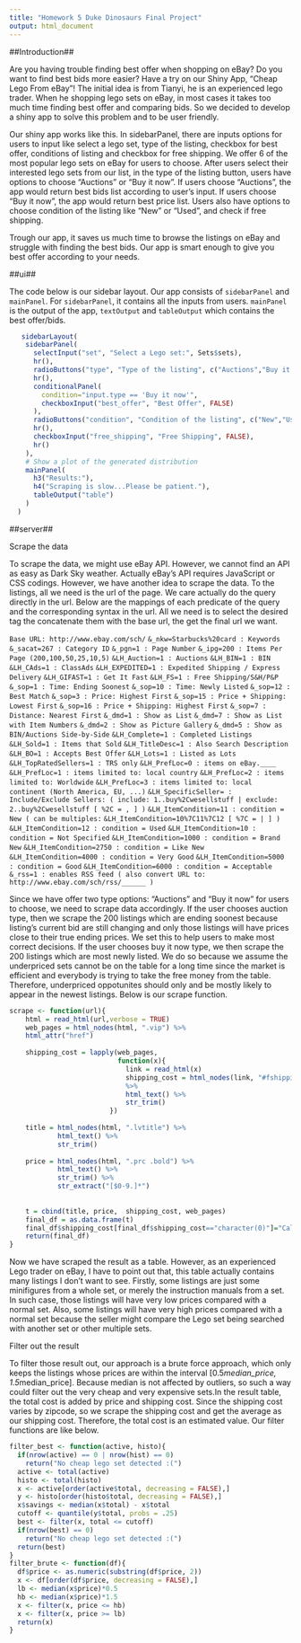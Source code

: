 ```yaml
---
title: "Homework 5 Duke Dinosaurs Final Project"
output: html_document
---
```


##Introduction##

Are you having trouble finding best offer when shopping on eBay? Do you want to find best bids more easier? Have a try on our Shiny App, "Cheap Lego From eBay"! The initial idea is from Tianyi, he is an experienced lego trader. When he shopping lego sets on eBay, in most cases it takes too much time finding best offer and comparing bids. So we decided to develop a shiny app to solve this problem and to be user friendly.

Our shiny app works like this. In sidebarPanel, there are inputs options for users to input like select a lego set, type of the listing, checkbox for best offer, conditions of listing and checkbox for free shipping. We offer 6 of the most popular lego sets on eBay for users to choose. After users select their interested lego sets from our list, in the type of the listing button, users have options to choose "Auctions" or "Buy it now". If users choose "Auctions", the app would return best bids list according to user's input. If users choose "Buy it now", the app would return best price list. Users also have options to choose condition of the listing like "New" or "Used", and check if free shipping.

Trough our app, it saves us much time to browse the listings on eBay and struggle with finding the best bids. Our app is smart enough to give you best offer according to your needs.

##ui##

The code below is our sidebar layout. Our app consists of `sidebarPanel` and `mainPanel`. For `sidebarPanel`, it contains all the inputs from users. `mainPanel` is the output of the app, `textOutput` and `tableOutput` which contains the best offer/bids.
```r
   sidebarLayout(
    sidebarPanel(
      selectInput("set", "Select a Lego set:", Sets$sets),
      hr(),
      radioButtons("type", "Type of the listing", c("Auctions","Buy it now")),
      hr(),
      conditionalPanel(
        condition="input.type == 'Buy it now'",
        checkboxInput("best_offer", "Best Offer", FALSE)
      ),
      radioButtons("condition", "Condition of the listing", c("New","Used")),
      hr(),
      checkboxInput("free_shipping", "Free Shipping", FALSE),
      hr()
    ),
    # Show a plot of the generated distribution
    mainPanel(
      h3("Results:"),
      h4("Scraping is slow...Please be patient."),
      tableOutput("table")
    )
  )
```


##server##

Scrape the data

To scrape the data, we might use eBay API. However, we cannot find an API as easy as Dark Sky weather. Actually eBay's API requires JavaScript or CSS codings. However, we have another idea to scrape the data. To the listings, all we need is the url of the page. We care actually do the query directly in the url. Below are the mappings of each predicate of the query and the corresponding syntax in the url. All we need is to select the desired tag the concatenate them with the base url, the get the final url we want.

`Base URL: http://www.ebay.com/sch/`
`&_nkw=Starbucks%20card : Keywords`
`&_sacat=267 : Category ID`
`&_pgn=1 : Page Number`
`&_ipg=200 : Items Per Page (200,100,50,25,10,5)`
`&LH_Auction=1 : Auctions`
`&LH_BIN=1 : BIN`
`&LH_CAds=1 : ClassAds`
`&LH_EXPEDITED=1 : Expedited Shipping / Express Delivery`
`&LH_GIFAST=1 : Get It Fast`
`&LH_FS=1 : Free Shipping/S&H/P&P`
`&_sop=1 : Time: Ending Soonest`
`&_sop=10 : Time: Newly Listed`
`&_sop=12 : Best Match`
`&_sop=3 : Price: Highest First`
`&_sop=15 : Price + Shipping: Lowest First`
`&_sop=16 : Price + Shipping: Highest First`
`&_sop=7 : Distance: Nearest First`
`&_dmd=1 : Show as List`
`&_dmd=7 : Show as List with Item Numbers`
`&_dmd=2 : Show as Picture Gallery`
`&_dmd=5 : Show as BIN/Auctions Side-by-Side`
`&LH_Complete=1 : Completed Listings`
`&LH_Sold=1 : Items that Sold`
`&LH_TitleDesc=1 : Also Search Description`
`&LH_BO=1 : Accepts Best Offer`
`&LH_Lots=1 : Listed as Lots`
`&LH_TopRatedSellers=1 : TRS only`
`&LH_PrefLoc=0 : items on eBay.____`
`&LH_PrefLoc=1 : items limited to: local country`
`&LH_PrefLoc=2 : items limited to: Worldwide`
`&LH_PrefLoc=3 : items limited to: local continent (North America, EU, ...)`
`&LH_SpecificSeller= : Include/Exclude Sellers: ( include: 1..buy%2Cwesellstuff | exclude: 2..buy%2Cwesellstuff [ %2C = , ] )`
`&LH_ItemCondition=11 : condition = New ( can be multiples:` `&LH_ItemCondition=10%7C11%7C12 [ %7C = | ] )`
`&LH_ItemCondition=12 : condition = Used`
`&LH_ItemCondition=10 : condition = Not Specified`
`&LH_ItemCondition=1000 : condition = Brand New`
`&LH_ItemCondition=2750 : condition = Like New`
`&LH_ItemCondition=4000 : condition = Very Good`
`&LH_ItemCondition=5000 : condition = Good`
`&LH_ItemCondition=6000 : condition = Acceptable`
`&_rss=1 : enables RSS feed ( also convert URL to: http://www.ebay.com/sch/rss/______ )`

Since we have offer two type options: "Auctions" and "Buy it now" for users to choose, we need to scrape data accordingly. If the user chooses auction type, then we scrape the 200 listings which are ending soonest because listing's current bid are still changing and only those listings will have prices close to their true ending prices. We set this to help users to make most correct decisions. If the user chooses buy it now type, we then scrape the 200 listings which are most newly listed. We do so because we assume the underpriced sets cannot be on the table for a long time since the market is efficient and everybody is trying to take the free money from the table. Therefore, underpriced oppotunites should only and be mostly likely to appear in the newest listings. Below is our scrape function.
```r
scrape <- function(url){
    html = read_html(url,verbose = TRUE)
    web_pages = html_nodes(html, ".vip") %>%
    html_attr("href")
  
    shipping_cost = lapply(web_pages, 
                           function(x){
                             link = read_html(x)
                             shipping_cost = html_nodes(link, "#fshippingCost")
                             %>%
                             html_text() %>%
                             str_trim()
                         })
  
    title = html_nodes(html, ".lvtitle") %>%
            html_text() %>%
            str_trim()
  
    price = html_nodes(html, ".prc .bold") %>%
            html_text() %>%
            str_trim() %>%
            str_extract("[$0-9.]*") 
  
  
    t = cbind(title, price,  shipping_cost, web_pages)  
    final_df = as.data.frame(t)
    final_df$shipping_cost[final_df$shipping_cost=="character(0)"]="Calculate"
    return(final_df)
}
```

Now we have scraped the result as a table. However, as an experienced Lego trader on eBay, I have to point out that, this table actually contains many listings I don't want to see. Firstly, some listings are just some minifigures from a whole set, or merely the instruction manuals from a set. In such case, those listings will have very low prices compared with a normal set. Also, some listings will have very high prices compared with a normal set because the seller might compare the Lego set being searched with another set or other multiple sets. 

Filter out the result

To filter those result out, our approach is a brute force approach, which only keeps the listings whose prices are within the interval [0.5*median_price, 1.5*median_price]. Because median is not affected by outliers, so such a way could filter out the very cheap and very expensive sets.In the result table, the total cost is added by price and shipping cost. Since the shipping cost varies by zipcode, so we scrape the shipping cost and get the average as our shipping cost. Therefore, the total cost is an estimated value. Our filter functions are like below.


```r

filter_best <- function(active, histo){
  if(nrow(active) == 0 | nrow(hist) == 0)
    return("No cheap lego set detected :(")
  active <- total(active)
  histo <- total(histo)
  x <- active[order(active$total, decreasing = FALSE),]
  y <- histo[order(histo$total, decreasing = FALSE),]
  x$savings <- median(x$total) - x$total
  cutoff <- quantile(y$total, probs = .25)
  best <- filter(x, total <= cutoff)
  if(nrow(best) == 0)
    return("No cheap lego set detected :(")
  return(best)
}
filter_brute <- function(df){
  df$price <- as.numeric(substring(df$price, 2))
  x <- df[order(df$price, decreasing = FALSE),]
  lb <- median(x$price)*0.5
  hb <- median(x$price)*1.5
  x <- filter(x, price <= hb)
  x <- filter(x, price >= lb)
  return(x)
}
```
